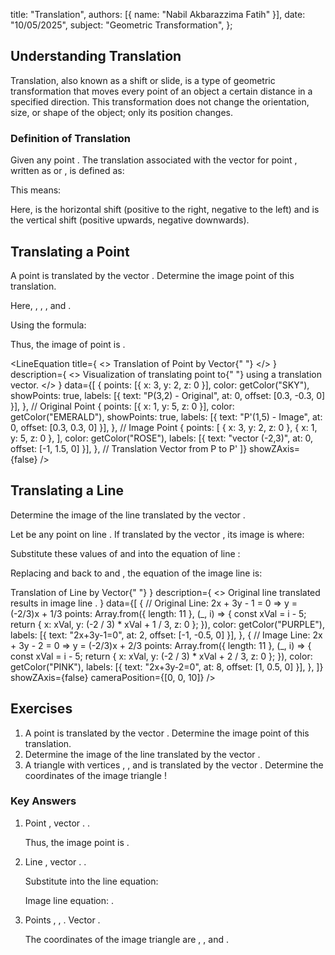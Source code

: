 
  title: "Translation",
  authors: [{ name: "Nabil Akbarazzima Fatih" }],
  date: "10/05/2025",
  subject: "Geometric Transformation",
};

## Understanding Translation

Translation, also known as a shift or slide, is a type of geometric transformation that moves every point of an object a certain distance in a specified direction. This transformation does not change the orientation, size, or shape of the object; only its position changes.

### Definition of Translation

Given any point <InlineMath math="P(x,y)" />. The translation associated with the vector <InlineMath math="\begin{pmatrix} a \\ b \end{pmatrix}" /> for point <InlineMath math="P(x,y)" />, written as <InlineMath math="T_{(a,b)}(x,y)" /> or <InlineMath math="\tau_{(a,b)}(x,y)" />, is defined as:

<BlockMath math="P'(x',y') = (x+a, y+b)" />

This means:

<div className="flex flex-col gap-4">
  <BlockMath math="x' = x + a" />
  <BlockMath math="y' = y + b" />
</div>

Here, <InlineMath math="a" /> is the horizontal shift (positive to the right, negative to the left) and <InlineMath math="b" /> is the vertical shift (positive upwards, negative downwards).

## Translating a Point

A point <InlineMath math="(3,2)" /> is translated by the vector <InlineMath math="\begin{pmatrix} -2 \\ 3 \end{pmatrix}" />. Determine the image point of this translation.

Here, <InlineMath math="x=3" />, <InlineMath math="y=2" />, <InlineMath math="a=-2" />, and <InlineMath math="b=3" />.

Using the formula:

<div className="flex flex-col gap-4">
  <BlockMath math="x' = x + a = 3 + (-2) = 1" />
  <BlockMath math="y' = y + b = 2 + 3 = 5" />
</div>

Thus, the image of point <InlineMath math="(3,2)" /> is <InlineMath math="(1,5)" />.

<LineEquation
  title={
    <>
      Translation of Point <InlineMath math="P(3,2)" /> by Vector{" "}
      <InlineMath math="\begin{pmatrix} -2 \\ 3 \end{pmatrix}" />
    </>
  }
  description={
    <>
      Visualization of translating point <InlineMath math="P(3,2)" /> to{" "}
      <InlineMath math="P'(1,5)" /> using a translation vector.
    </>
  }
  data={[
    {
      points: [{ x: 3, y: 2, z: 0 }],
      color: getColor("SKY"),
      showPoints: true,
      labels: [{ text: "P(3,2) - Original", at: 0, offset: [0.3, -0.3, 0] }],
    }, // Original Point
    {
      points: [{ x: 1, y: 5, z: 0 }],
      color: getColor("EMERALD"),
      showPoints: true,
      labels: [{ text: "P'(1,5) - Image", at: 0, offset: [0.3, 0.3, 0] }],
    }, // Image Point
    {
      points: [
        { x: 3, y: 2, z: 0 },
        { x: 1, y: 5, z: 0 },
      ],
      color: getColor("ROSE"),
      labels: [{ text: "vector (-2,3)", at: 0, offset: [-1, 1.5, 0] }],
    }, // Translation Vector from P to P'
  ]}
  showZAxis={false}
/>

## Translating a Line

Determine the image of the line <InlineMath math="l \equiv 2x + 3y - 1 = 0" /> translated by the vector <InlineMath math="\begin{pmatrix} -1 \\ 1 \end{pmatrix}" />.

Let <InlineMath math="P(x,y)" /> be any point on line <InlineMath math="l" />. If translated by the vector <InlineMath math="\begin{pmatrix} -1 \\ 1 \end{pmatrix}" />, its image is <InlineMath math="P'(x',y')" /> where:

<div className="flex flex-col gap-4">
  <BlockMath math="x' = x + (-1) = x - 1 \implies x = x' + 1" />
  <BlockMath math="y' = y + 1 \implies y = y' - 1" />
</div>

Substitute these values of <InlineMath math="x" /> and <InlineMath math="y" /> into the equation of line <InlineMath math="l" />:

<div className="flex flex-col gap-4">
  <BlockMath math="2(x' + 1) + 3(y' - 1) - 1 = 0" />
  <BlockMath math="2x' + 2 + 3y' - 3 - 1 = 0" />
  <BlockMath math="2x' + 3y' - 2 = 0" />
</div>

Replacing <InlineMath math="x'" /> and <InlineMath math="y'" /> back to <InlineMath math="x" /> and <InlineMath math="y" />, the equation of the image line <InlineMath math="l'" /> is:

<div className="flex flex-col gap-4">
  <BlockMath math="2x + 3y - 2 = 0" />
  <LineEquation
    title={
      <>
        Translation of Line <InlineMath math="2x+3y-1=0" /> by Vector{" "}
        <InlineMath math="\begin{pmatrix} -1 \\ 1 \end{pmatrix}" />
      </>
    }
    description={
      <>
        Original line <InlineMath math="2x+3y-1=0" /> translated results in
        image line <InlineMath math="2x+3y-2=0" />.
      </>
    }
    data={[
      {
        // Original Line: 2x + 3y - 1 = 0  => y = (-2/3)x + 1/3
        points: Array.from({ length: 11 }, (_, i) => {
          const xVal = i - 5;
          return { x: xVal, y: (-2 / 3) * xVal + 1 / 3, z: 0 };
        }),
        color: getColor("PURPLE"),
        labels: [{ text: "2x+3y-1=0", at: 2, offset: [-1, -0.5, 0] }],
      },
      {
        // Image Line: 2x + 3y - 2 = 0 => y = (-2/3)x + 2/3
        points: Array.from({ length: 11 }, (_, i) => {
          const xVal = i - 5;
          return { x: xVal, y: (-2 / 3) * xVal + 2 / 3, z: 0 };
        }),
        color: getColor("PINK"),
        labels: [{ text: "2x+3y-2=0", at: 8, offset: [1, 0.5, 0] }],
      },
    ]}
    showZAxis={false}
    cameraPosition={[0, 0, 10]}
  />
</div>

## Exercises

1.  A point <InlineMath math="(-4,4)" /> is translated by the vector <InlineMath math="\begin{pmatrix} -2 \\ -3 \end{pmatrix}" />. Determine the image point of this translation.
2.  Determine the image of the line <InlineMath math="l' \equiv 5x - 2y + 3 = 0" /> translated by the vector <InlineMath math="\begin{pmatrix} 2 \\ -1 \end{pmatrix}" />.
3.  A triangle with vertices <InlineMath math="A(1,1)" />, <InlineMath math="B(4,1)" />, and <InlineMath math="C(1,5)" /> is translated by the vector <InlineMath math="\begin{pmatrix} 2 \\ 3 \end{pmatrix}" />. Determine the coordinates of the image triangle <InlineMath math="A'B'C'" />!

### Key Answers

1.  Point <InlineMath math="(-4,4)" />, vector <InlineMath math="\begin{pmatrix} -2 \\ -3 \end{pmatrix}" />. <InlineMath math="x=-4, y=4, a=-2, b=-3" />.

    <div className="flex flex-col gap-4">
      <BlockMath math="x' = -4 + (-2) = -6" />
      <BlockMath math="y' = 4 + (-3) = 1" />
    </div>

    Thus, the image point is <InlineMath math="(-6,1)" />.

2.  Line <InlineMath math="5x - 2y + 3 = 0" />, vector <InlineMath math="\begin{pmatrix} 2 \\ -1 \end{pmatrix}" />. <InlineMath math="a=2, b=-1" />.

    <div className="flex flex-col gap-4">
      <BlockMath math="x' = x + 2 \implies x = x' - 2" />
      <BlockMath math="y' = y - 1 \implies y = y' + 1" />
    </div>

    Substitute into the line equation:

    <div className="flex flex-col gap-4">
      <BlockMath math="5(x' - 2) - 2(y' + 1) + 3 = 0" />
      <BlockMath math="5x' - 10 - 2y' - 2 + 3 = 0" />
      <BlockMath math="5x' - 2y' - 9 = 0" />
    </div>

    Image line equation: <InlineMath math="5x - 2y - 9 = 0" />.

3.  Points <InlineMath math="A(1,1)" />, <InlineMath math="B(4,1)" />, <InlineMath math="C(1,5)" />. Vector <InlineMath math="\begin{pmatrix} 2 \\ 3 \end{pmatrix}" />.

    <div className="flex flex-col gap-4">
      <BlockMath math="A'(1+2, 1+3) = A'(3,4)" />
      <BlockMath math="B'(4+2, 1+3) = B'(6,4)" />
      <BlockMath math="C'(1+2, 5+3) = C'(3,8)" />
    </div>

    The coordinates of the image triangle are <InlineMath math="A'(3,4)" />, <InlineMath math="B'(6,4)" />, and <InlineMath math="C'(3,8)" />.
